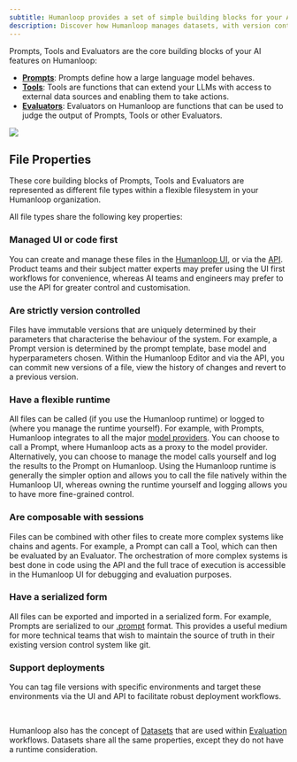 ```yaml
---
subtitle: Humanloop provides a set of simple building blocks for your AI applications and avoids complex abstractions.
description: Discover how Humanloop manages datasets, with version control and collaboration to enable you to evaluate and fine-tune your models.
---
```


Prompts, Tools and Evaluators are the core building blocks of your AI features on Humanloop:

- [**Prompts**](./prompts): Prompts define how a large language model behaves.
- [**Tools**](./tools): Tools are functions that can extend your LLMs with access to external data sources and enabling them to take actions.
- [**Evaluators**](./evaluators): Evaluators on Humanloop are functions that can be used to judge the output of Prompts, Tools or other Evaluators.

<img src="../../assets/images/artifacts-no-flow.png" />

## File Properties

These core building blocks of Prompts, Tools and Evaluators are represented as different file types within a flexible filesystem in your Humanloop organization.

All file types share the following key properties:

### Managed UI or code first

You can create and manage these files in the [Humanloop UI](https://app.humanloop.com/),
or via the [API](/docs/api-reference/). Product teams and their subject matter experts may prefer using the UI first workflows for convenience, whereas AI teams and engineers may prefer to use the API for greater control and customisation.

### Are strictly version controlled

Files have immutable versions that are uniquely determined by
their parameters that characterise the behaviour of the system. For example, a Prompt version is determined by the prompt template, base model and hyperparameters chosen.
Within the Humanloop Editor and via the API, you can commit new versions of a file, view the history of changes and revert to a previous version.

### Have a flexible runtime

All files can be called (if you use the Humanloop runtime) or logged to (where you manage the runtime yourself). For example,
with Prompts, Humanloop integrates to all the major [model providers](http://humanloop.com/docs/v5/reference/supported-models). You can choose to call a Prompt, where Humanloop acts as a proxy to the model provider. Alternatively, you can choose to manage the model calls yourself and log the results to the Prompt on Humanloop.
Using the Humanloop runtime is generally the simpler option and allows you to call the file natively within the Humanloop UI, whereas owning the runtime yourself and logging allows you to have more fine-grained control.

### Are composable with sessions

Files can be combined with other files to create more complex systems like chains and agents. For example, a Prompt can call a Tool, which can then be evaluated by an Evaluator.
The orchestration of more complex systems is best done in code using the API and the full trace of execution is accessible in the Humanloop UI for debugging and evaluation purposes.

### Have a serialized form

All files can be exported and imported in a serialized form. For example, Prompts are serialized to our [.prompt](/docs/v5/reference/prompt-file-spec) format. This provides a useful medium for more technical teams that wish to maintain the source of truth in their existing version control system like git.

### Support deployments

You can tag file versions with specific environments and target these environments via the UI and API to facilitate robust deployment workflows.

<br />

Humanloop also has the concept of [Datasets](/docs/v5/getting-started/concepts/datasets) that are used within [Evaluation](/docs/v5/getting-started/concepts/evaluation) workflows. Datasets share all the same properties, except they do not have a runtime consideration.
